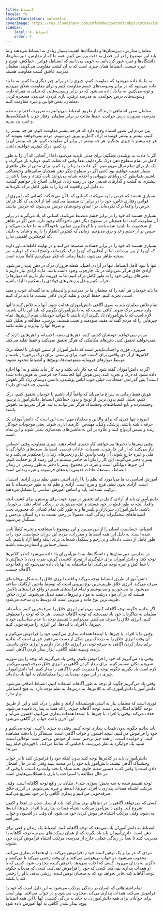 ```yaml
---
title: انضباط
locale: fa
statusTranslation: automatic
coverImage: https://res.cloudinary.com/xmfm6mhw3gwctndtcubgx2rptnae/image/upload/v1740337243/small_cover_educacion_fundamental_a051170f1c.webp
sidebar:
    label: 4. انضباط
    order: 4
---
```

معلمان مدارس، دبیرستان‌ها و دانشگاه‌ها اهمیت بسیار زیادی به انضباط می‌دهند و ما باید این موضوع را در این فصل به دقت بررسی کنیم. همه ما که از مدارس، دبیرستان‌ها، دانشگاه‌ها و غیره عبور کرده‌ایم، به خوبی می‌دانیم که انضباط، قوانین، خط‌کش، توبیخ و غیره چیست. انضباط همان چیزی است که به آن کشت مقاومت می‌گویند. معلمان مدرسه عاشق کشت مقاومت هستند.

به ما یاد داده می‌شود که مقاومت کنیم، چیزی را در برابر چیز دیگری بنا کنیم. به ما یاد داده می‌شود که در برابر وسوسه‌های جسم مقاومت کنیم و برای مقاومت شلاق می‌زنیم و توبه می‌کنیم. به ما یاد داده می‌شود که در برابر وسوسه‌هایی که تنبلی به همراه دارد، وسوسه‌های درس نخواندن، به مدرسه نرفتن، بازی کردن، خندیدن، مسخره کردن معلمان، نقض قوانین و غیره مقاومت کنیم.

معلمان تصور اشتباهی دارند که از طریق انضباط می‌توانیم به ضرورت احترام به نظم مدرسه، ضرورت درس خواندن، حفظ متانت در برابر معلمان، رفتار خوب با همکلاسی‌ها و غیره پی ببریم.

بین مردم این تصور اشتباه وجود دارد که هر چه بیشتر مقاومت کنیم، هر چه بیشتر رد کنیم، بیشتر و بیشتر فهمیده، آزاد، کامل و پیروز می‌شویم. مردم نمی‌خواهند بفهمند که هر چه بیشتر با چیزی بجنگیم، هر چه بیشتر در برابر آن مقاومت کنیم، هر چه بیشتر آن را رد کنیم، درک کمتری خواهیم داشت.

اگر با عادت بد نوشیدن بجنگیم، برای مدتی ناپدید می‌شود، اما از آنجایی که آن را به طور کامل در تمام سطوح ذهن درک نکرده‌ایم، بعداً وقتی که غفلت کنیم، دوباره باز می‌گردد و یک بار برای تمام سال می‌نوشیم. اگر عادت بد زنا را رد کنیم، برای مدتی از نظر ظاهری بسیار عفیف خواهیم بود (حتی اگر در سطوح دیگر ذهن همچنان ساتیرهای وحشتناکی باشیم، همانطور که رویاهای شهوانی و احتلام شبانه می‌توانند ثابت کنند)، و بعداً با قدرت بیشتری به گشت و گذارهای قدیمی خود در زمینه زنای غیرقابل اصلاح باز خواهیم گشت، به دلیل این واقعیت که زنا را به طور کامل درک نکرده‌ایم.

بسیاری هستند که حرص را رد می‌کنند، کسانی که با آن می‌جنگند، کسانی که با پیروی از قوانین رفتاری خاص، خود را در برابر آن منضبط می‌کنند، اما از آنجایی که کل فرآیند حرص را واقعاً درک نکرده‌اند، در اعماق وجودشان حریص می‌شوند که حریص نباشند.

بسیاری هستند که خود را در برابر خشم منضبط می‌کنند، کسانی که یاد می‌گیرند در برابر آن مقاومت کنند، اما همچنان در سطوح دیگر ذهن ناخودآگاه وجود دارد، حتی اگر در ظاهر از شخصیت ما ناپدید شده باشد و با کوچکترین غفلتی، ناخودآگاه به ما خیانت می‌کند و سپس پر از خشم رعد و برق می‌زنیم، زمانی که کمترین انتظار را داریم و شاید به دلیلی که کوچکترین اهمیتی ندارد.

بسیاری هستند که خود را در برابر حسادت منضبط می‌کنند و در نهایت قاطعانه باور دارند که آن را از بین برده‌اند، اما از آنجایی که آن را درک نکرده‌اند، واضح است که دوباره سر صحنه ظاهر می‌شود، دقیقاً زمانی که فکر می‌کردیم کاملاً مرده است.

تنها با نبود کامل انضباط، تنها در آزادی اصیل، شعله فروزان درک در ذهن پدیدار می‌شود. آزادی خلاق هرگز نمی‌تواند در یک چارچوب وجود داشته باشد. ما به آزادی نیاز داریم تا نقص‌های روانی خود را به طور کامل درک کنیم. ما به فوریت نیاز داریم که دیوارها را خراب کنیم و غل و زنجیرهای فولادی را بشکنیم تا آزاد باشیم.

ما باید خودمان هر آنچه را که معلمان ما در مدرسه و والدینمان به ما گفته‌اند خوب و مفید است، تجربه کنیم. حفظ کردن و تقلید کردن کافی نیست. ما باید درک کنیم.

تمام تلاش معلمان باید به سوی آگاهی دانش‌آموزان هدایت شود. آنها باید تلاش کنند تا آنها وارد مسیر درک شوند. کافی نیست که به دانش‌آموزان بگوییم که باید این یا آن باشند، لازم است که دانش‌آموزان یاد بگیرند آزاد باشند تا بتوانند خودشان تمام ارزش‌ها، تمام چیزهایی را که مردم گفته‌اند مفید، سودمند و نجیب هستند، بررسی، مطالعه و تحلیل کنند و صرفاً آنها را نپذیرند و تقلید نکنند.

مردم نمی‌خواهند خودشان کشف کنند، ذهن‌های بسته، احمقانه و ذهن‌هایی دارند که نمی‌خواهند تحقیق کنند، ذهن‌های مکانیکی که هرگز تحقیق نمی‌کنند و فقط تقلید می‌کنند.

ضروری، فوری و اجتناب‌ناپذیر است که دانش‌آموزان از سنین کودکی تا لحظه ترک کلاس‌ها از آزادی واقعی برای کشف خود، برای پرسش، برای درک برخوردار باشند و توسط دیوارهای فرومایه ممنوعیت‌ها، توبیخ‌ها و انضباط محدود نشوند.

اگر به دانش‌آموزان گفته شود که چه کار باید بکنند و چه کار نباید بکنند و به آنها اجازه داده نشود که درک و تجربه کنند، پس هوش آنها کجاست؟ چه فرصتی به هوش داده شده است؟ پس گذراندن امتحانات، خیلی خوب لباس پوشیدن، داشتن دوستان زیاد اگر باهوش نباشیم، چه فایده‌ای دارد؟

هوش فقط زمانی به سراغ ما می‌آید که واقعاً آزاد باشیم تا خودمان تحقیق کنیم، درک کنیم، تحلیل کنیم بدون ترس از توبیخ و بدون خط‌کش انضباط. دانش‌آموزان ترسو، وحشت‌زده و تابع انضباط‌های وحشتناک هرگز نمی‌توانند بدانند. هرگز نمی‌توانند باهوش باشند.

امروزه تنها چیزی که برای والدین و معلمان مهم است این است که دانش‌آموزان یک حرفه داشته باشند، پزشک، وکیل، مهندس، کارمند اداری شوند، یعنی موجودات خودکار زنده و سپس ازدواج کنند و علاوه بر این به ماشین‌های بچه‌سازی تبدیل شوند و این تمام است.

وقتی پسرها یا دخترها می‌خواهند کار جدیدی انجام دهند، چیزی متفاوت، وقتی احساس نیاز می‌کنند که از این چارچوب، تعصبات، عادات قدیمی، انضباط، سنت‌های خانوادگی یا ملی و غیره خارج شوند، آن وقت والدین غل و زنجیرهای زندان را محکم‌تر می‌کنند و به پسر یا دختر می‌گویند: این کار را نکن! ما حاضر نیستیم در این زمینه از تو حمایت کنیم، این چیزها دیوانگی است و غیره. در مجموع، پسر یا دختر به طور رسمی در زندان انضباط، سنت‌ها، عادات قدیمی، ایده‌های فرسوده و غیره زندانی است.

آموزش اساسی به ما می‌آموزد که نظم را با آزادی آشتی دهیم. نظم بدون آزادی، استبداد است. آزادی بدون نظم، هرج و مرج است. آزادی و نظم که به طور خردمندانه با هم ترکیب شده‌اند، پایه و اساس آموزش اساسی را تشکیل می‌دهند.

دانش‌آموزان باید از آزادی کامل برای تحقیق در مورد خود، برای پرسش، برای کشف آنچه واقعاً، آنچه به طور قطع در خود هستند و آنچه می‌توانند در زندگی انجام دهند، برخوردار باشند. دانش‌آموزان، سربازان و پلیس‌ها و به طور کلی تمام کسانی که مجبورند تحت انضباط‌های سختگیرانه زندگی کنند، معمولاً بی‌رحم، نسبت به درد انسان بی‌حس و سنگدل می‌شوند.

انضباط، حساسیت انسان را از بین می‌برد و این موضوع با مشاهده و تجربه کاملاً ثابت شده است. به دلیل این همه انضباط و مقررات، مردم این دوران حساسیت خود را به طور کامل از دست داده‌اند و بی‌رحم و سنگدل شده‌اند. برای اینکه واقعاً آزاد باشیم، باید بسیار حساس و انسان‌دوست باشیم.

در مدارس، دبیرستان‌ها و دانشگاه‌ها، به دانش‌آموزان یاد داده می‌شود که در کلاس‌ها توجه کنند و دانش‌آموزان برای جلوگیری از توبیخ، کشیدن گوش، ضربه زدن با خط‌کش یا با خط کش و غیره توجه می‌کنند. اما متأسفانه به آنها یاد داده نمی‌شود که واقعاً توجه آگاهانه چیست.

دانش‌آموز از طریق انضباط توجه می‌کند و اغلب انرژی خلاق را به شکل بی‌فایده‌ای صرف می‌کند. انرژی خلاق ظریف‌ترین نوع نیرویی است که توسط ماشین ارگانیک ساخته می‌شود. ما می‌خوریم و می‌نوشیم و تمام فرآیندهای هضم در واقع فرآیندهای پالایش هستند که در آن مواد درشت به مواد و نیروهای مفید تبدیل می‌شوند. انرژی خلاق: ظریف‌ترین نوع ماده و نیرویی است که توسط بدن ساخته می‌شود.

اگر بدانیم چگونه توجه آگاهانه کنیم، می‌توانیم انرژی خلاق را صرفه‌جویی کنیم. متأسفانه معلمان به شاگردان خود یاد نمی‌دهند که توجه آگاهانه چیست. هر جا که توجه را معطوف کنیم، انرژی خلاق را صرف می‌کنیم. می‌توانیم با تقسیم توجه، با عدم شناسایی خود با چیزها، با افراد، با ایده‌ها، این انرژی را صرفه‌جویی کنیم.

وقتی ما با افراد، با چیزها، با ایده‌ها همذات پنداری می‌کنیم، خود را فراموش می‌کنیم و آن وقت انرژی خلاق را به دردناک‌ترین شکل از دست می‌دهیم. فوری است که بدانیم برای بیدار کردن آگاهی به صرفه‌جویی در انرژی خلاق نیاز داریم و انرژی خلاق پتانسیل زنده، وسیله نقلیه آگاهی، ابزار بیدار کردن آگاهی است.

وقتی یاد می‌گیریم که خود را فراموش نکنیم، وقتی یاد می‌گیریم که توجه را بین سوژه، شیء و مکان تقسیم کنیم، برای بیدار کردن آگاهی در انرژی خلاق صرفه‌جویی می‌کنیم. لازم است یاد بگیریم چگونه توجه را مدیریت کنیم تا آگاهی را بیدار کنیم، اما دانش‌آموزان چیزی در این مورد نمی‌دانند زیرا معلمانشان به آنها یاد نداده‌اند.

وقتی یاد می‌گیریم چگونه از توجه به طور آگاهانه استفاده کنیم، انضباط اضافی می‌شود. دانش‌آموز یا دانش‌آموزی که به کلاس‌ها، به درس‌ها، به نظم توجه دارد، به هیچ انضباطی نیاز ندارد.

فوری است که معلمان نیاز به آشتی هوشمندانه آزادی و نظم را درک کنند و این از طریق توجه آگاهانه امکان‌پذیر است. توجه آگاهانه چیزی را که همذات پنداری نامیده می‌شود، حذف می‌کند. وقتی با افراد، با چیزها، با ایده‌ها همذات پنداری می‌کنیم، افسون می‌آید و این آخری باعث خواب در آگاهی می‌شود.

باید بدانیم چگونه بدون همذات پنداری توجه کنیم. وقتی به چیزی یا کسی توجه می‌کنیم و خود را فراموش می‌کنیم، نتیجه افسون و خواب آگاهی است. سینماگر را با دقت مشاهده کنید. او خوابیده است، از همه چیز بی‌خبر است، از خودش بی‌خبر است، توخالی است، شبیه یک خوابگرد به نظر می‌رسد، با فیلمی که تماشا می‌کند، با قهرمان فیلم رویا می‌بیند.

دانش‌آموزان باید در کلاس‌ها توجه کنند بدون اینکه خود را فراموش کنند تا در خواب وحشتناک آگاهی نیفتند. دانش‌آموز باید خود را در صحنه ببیند وقتی که در حال امتحان دادن است یا وقتی که به دستور معلم جلوی تخته سیاه یا تخته وایت‌برد است، یا وقتی که در حال مطالعه یا استراحت یا بازی با همکلاسی‌هایش است.

توجه تقسیم شده به سه بخش: سوژه، شیء، مکان، در واقع توجه آگاهانه است. وقتی مرتکب اشتباه همذات پنداری با افراد، چیزها، ایده‌ها و غیره نمی‌شویم، در انرژی خلاق صرفه‌جویی می‌کنیم و بیداری آگاهی را در خود تسریع می‌کنیم.

کسی که می‌خواهد آگاهی را در دنیاهای برتر بیدار کند، باید از بیدار شدن در اینجا و اکنون شروع کند. وقتی دانش‌آموز مرتکب اشتباه همذات پنداری با افراد، چیزها، ایده‌ها می‌شود، وقتی مرتکب اشتباه فراموش کردن خود می‌شود، آن وقت در افسون و خواب می‌افتد.

انضباط به دانش‌آموزان یاد نمی‌دهد که توجه آگاهانه کنند. انضباط یک زندان واقعی برای ذهن است. دانش‌آموزان باید یاد بگیرند که از همان نیمکت‌های مدرسه توجه آگاهانه را مدیریت کنند تا بعداً در زندگی عملی، خارج از مدرسه، مرتکب اشتباه فراموش کردن خود نشوند.

مردی که در برابر یک توهین‌کننده خود را فراموش می‌کند، با او همذات پنداری می‌کند، مجذوب می‌شود، در خواب بی‌هوشی می‌افتد و آن وقت زخمی می‌کند یا می‌کشد و ناگزیر به زندان می‌رود. کسی که اجازه نمی‌دهد با توهین‌کننده مجذوب شود، کسی که با او همذات پنداری نمی‌کند، کسی که خود را فراموش نمی‌کند، کسی که می‌داند چگونه توجه آگاهانه کند، قادر نخواهد بود که به سخنان توهین‌کننده ارزشی بدهد، یا او را زخمی کند یا بکشد.

تمام اشتباهاتی که انسان در زندگی مرتکب می‌شود به این دلیل است که خود را فراموش می‌کند، همذات پنداری می‌کند، مجذوب می‌شود و در خواب می‌افتد. بهتر است برای جوانان، برای همه دانش‌آموزان، به جای به بردگی کشیدن آنها با این همه انضباط پوچ، بیدار شدن آگاهی به آنها آموزش داده شود.

